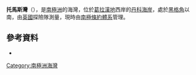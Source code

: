{{coord|64|56|S|63|6|W|display=title}}

'''托馬斯灣'''（{{lang-en|Thomas Cove}}），是[[南極洲|南極洲]]的海灣，位於[[葛拉漢地|葛拉漢地]]西岸的[[丹科海岸|丹科海岸]]，處於[[黑格角|黑格角]]以南，由[[英國|英國]]探險隊測量，現時由[[南極條約體系|南極條約體系]]管理。

==參考資料==
*{{usgs-gazetteer}}

{{DEFAULTSORT:Thomas Cove}}
[[Category:南極洲海灣|Category:南極洲海灣]]


{{DancoCoast-geo-stub}}